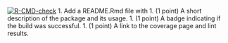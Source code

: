 <!-- badges: start -->
[![R-CMD-check](https://github.com/HuangruiChu/bis620.2022/actions/workflows/R-CMD-check.yaml/badge.svg)](https://github.com/HuangruiChu/bis620.2022/actions/workflows/R-CMD-check.yaml)
<!-- badges: end -->
1. Add a README.Rmd file with 
    1. (1 point) A short description of the package and its usage.
    1. (1 point) A badge indicating if the build was successful.
    1. (1 point) A link to the coverage page and lint results.
